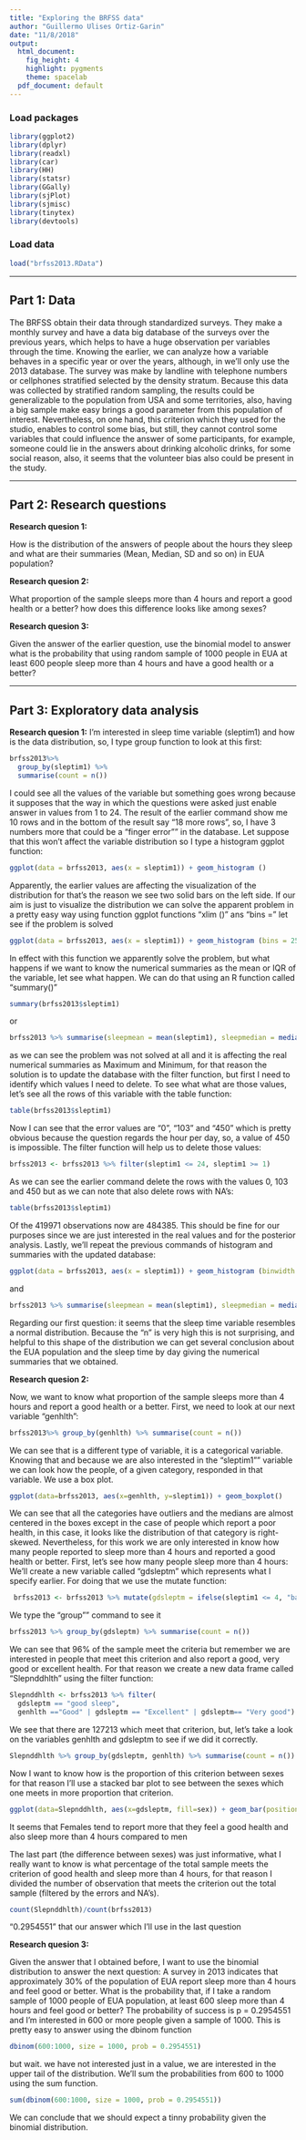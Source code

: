 ```yaml
---
title: "Exploring the BRFSS data"
author: "Guillermo Ulises Ortiz-Garin"
date: "11/8/2018"
output:
  html_document:
    fig_height: 4
    highlight: pygments
    theme: spacelab
  pdf_document: default
---
```


### Load packages

```r
library(ggplot2)
library(dplyr)
library(readxl)
library(car)
library(HH)
library(statsr)
library(GGally)
library(sjPlot)
library(sjmisc)
library(tinytex)
library(devtools)
```

### Load data

```r
load("brfss2013.RData")
```



* * *

## Part 1: Data
The BRFSS obtain their data through standardized surveys. They make a monthly survey and have a data big database of the surveys over the previous years, which helps to have a huge observation per variables through the time. Knowing the earlier, we can analyze how a variable behaves in a specific year or over the years, although, in we'll only use the 2013 database. The survey was make by landline with telephone numbers or cellphones stratified selected by the density stratum. Because this data was collected by stratified random sampling, the results could be generalizable to the population from USA and some territories, also, having a big sample make easy brings a good parameter from this population of interest. Nevertheless, on one hand, this criterion which they used for the studio, enables to control some bias, but still, they cannot control some variables that could influence the answer of some participants, for example, someone could lie in the answers about drinking alcoholic drinks, for some social reason, also, it seems that the volunteer bias also could be present in the study.    


* * *

## Part 2: Research questions

**Research quesion 1:**

How is the distribution of the answers of people about the hours they sleep and what are their summaries (Mean, Median, SD and so on) in EUA population?
 
**Research quesion 2:**

What proportion of the sample sleeps more than 4 hours and report a good health or a better? how does this difference looks like among sexes?


**Research quesion 3:**

Given the answer of the earlier question, use the binomial model to answer what is the probability that using random sample of 1000 people in EUA at least 600 people sleep more than 4 hours and have a good health or a better?



* * *

## Part 3: Exploratory data analysis

**Research quesion 1:**
I'm interested in sleep time variable (sleptim1) and how is the data distribution, so,  I type group function to look at this first:

```r
brfss2013%>% 
  group_by(sleptim1) %>% 
  summarise(count = n())

```

 
I could see all the values of the variable but something goes wrong because it supposes that the way in which the questions were asked just enable answer in values from 1 to 24. The result of the earlier command show me 10 rows and in the bottom of the result say "18 more rows", so, I have 3 numbers more that could be a "finger error"" in the database.  Let suppose that  this won't affect the variable distribution so I type a histogram ggplot function:

```r
ggplot(data = brfss2013, aes(x = sleptim1)) + geom_histogram ()
```


Apparently, the earlier values are affecting the visualization of the distribution for that's the reason we see two solid bars on the left side. If our aim is just to visualize the distribution we can solve the apparent problem in a pretty easy way using function ggplot functions "xlim ()" ans "bins =" let see if the problem is solved
```r
ggplot(data = brfss2013, aes(x = sleptim1)) + geom_histogram (bins = 25) +xlim(c(0, 24))
```



In effect with this function we apparently solve the problem, but what happens if we want to know the numerical summaries as the mean or IQR of the variable, let see what happen. We can do that using an R function called "summary()" 
```r
summary(brfss2013$sleptim1)
```


or
```r
brfss2013 %>% summarise(sleepmean = mean(sleptim1), sleepmedian = median(sleptim1), sleepsd = sd(sleptim1), sleepmin = min(sleptim1), sleepmax = max(sleptim1))
```


as we can see the problem was not solved at all and it is affecting the real numerical summaries as Maximum and Minimum, for that reason the solution is to update the database with the filter function, but first I need to identify which values I need to delete. To see what what are those values, let's see all the rows of this variable with the table function:

```r
table(brfss2013$sleptim1)
```


Now I can see that the error values are "0", "103" and "450" which is pretty obvious because the question regards the hour per day, so, a value of 450 is impossible. The filter function will help us to delete those values:

```r
brfss2013 <- brfss2013 %>% filter(sleptim1 <= 24, sleptim1 >= 1)
```



As we can see the earlier  command delete the rows with the values 0, 103 and 450 but as we can note that also delete rows with NA's:

```r
table(brfss2013$sleptim1)
```


Of the 419971 observations now are 484385. This should be fine for our purposes since we are just interested in the real values and for the posterior analysis.
Lastly, we'll repeat the previous commands of histogram and summaries with the updated database: 

```r
ggplot(data = brfss2013, aes(x = sleptim1)) + geom_histogram (binwidth = 1)
```

and

```r
brfss2013 %>% summarise(sleepmean = mean(sleptim1), sleepmedian = median(sleptim1), sleepsd = sd(sleptim1), sleepmin = min(sleptim1), sleepmax = max(sleptim1))
```

Regarding our first question: it seems that the sleep time variable resembles a normal distribution. Because the "n" is very high this is not surprising, and helpful to this shape of the distribution we can get several conclusion about the EUA population and the sleep time by day giving the numerical summaries that we obtained.

**Research quesion 2:**

Now, we want to know what proportion of the sample sleeps more than 4 hours and report a good health or a better. First, we need to look at our next variable "genhlth":
```r
brfss2013%>% group_by(genhlth) %>% summarise(count = n())
```

We can see that is a different type of variable, it is a categorical variable. Knowing that and because we are also interested in the "sleptim1"" variable we can look how the people, of a given category, responded in that variable. We use a box plot.
```r
ggplot(data=brfss2013, aes(x=genhlth, y=sleptim1)) + geom_boxplot()
```

We can see that all the categories have outliers and the medians are almost centered in the boxes except in the case of people which report a poor health, in this case, it looks like the distribution of that category is right-skewed. Nevertheless, for this work we are only interested in know how many people reported to sleep more than 4 hours and reported a good health or better. First, let's see how many people sleep more than 4 hours: We'll create a new variable called "gdsleptm" which represents what I specify earlier. For doing that we use the mutate function: 

```r
 brfss2013 <- brfss2013 %>% mutate(gdsleptm = ifelse(sleptim1 <= 4, "bad sleep", "good sleep")) 
```

We type the "group"" command to see it 

```r
brfss2013 %>% group_by(gdsleptm) %>% summarise(count = n())
```


We can see that 96% of the sample meet the criteria but remember we are interested in people that meet this criterion and also report a good, very good or excellent health. For that reason we create a new data frame called "Slepnddhlth" using the filter function:

```r
Slepnddhlth <- brfss2013 %>% filter(
  gdsleptm == "good sleep",
  genhlth =="Good" | gdsleptm == "Excellent" | gdsleptm== "Very good")
```

We see that there are 127213 which meet that criterion, but, let's take a look on the variables genhlth and gdsleptm to see if we did it correctly.

```r
Slepnddhlth %>% group_by(gdsleptm, genhlth) %>% summarise(count = n())
```

Now I want to know how is the proportion of this criterion between sexes for that reason I'll use a stacked bar plot to see between the sexes which one meets in more proportion that criterion.

```r
ggplot(data=Slepnddhlth, aes(x=gdsleptm, fill=sex)) + geom_bar(position = "stack")
```

It seems that Females tend to report more that they feel a good health and also sleep more than 4 hours compared to men

The last part (the difference between sexes) was just informative, what I really want to know is what percentage of the total sample meets the criterion of good health and sleep more than 4 hours, for that reason I divided the number of observation that meets the criterion out the total sample (filtered by the errors and NA's).


```r
count(Slepnddhlth)/count(brfss2013)
```

"0.2954551" that our answer which I'll use in the last question

**Research quesion 3:**

Given the answer that I obtained before, I want to use the binomial distribution to answer the next question:
A survey in 2013 indicates that approximately 30% of the population of EUA report sleep more than 4 hours and feel good or better. What is the probability that, if I take a random sample of 1000 people of EUA population, at least 600 sleep more than 4 hours and feel good or better? The probability of success is p = 0.2954551  and I'm interested in 600 or more people given a sample of 1000. This is pretty easy to answer using the dbinom function 

```r
dbinom(600:1000, size = 1000, prob = 0.2954551)
```


but wait. we have not interested just in a value, we are interested in the upper tail of the distribution. We'll sum the probabilities from 600 to 1000 using the sum function.


```r
sum(dbinom(600:1000, size = 1000, prob = 0.2954551))
```


We can conclude that we should expect a tinny probability given the binomial distribution.
